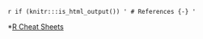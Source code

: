 `r if (knitr:::is_html_output()) '
# References {-}
'`

*[R Cheat Sheets](https://www.rstudio.com/resources/cheatsheets/)